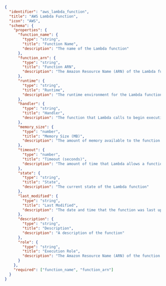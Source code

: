 ```json
{
  "identifier": "aws_lambda_function",
  "title": "AWS Lambda Function",
  "icon": "AWS",
  "schema": {
    "properties": {
      "function_name": {
        "type": "string",
        "title": "Function Name",
        "description": "The name of the Lambda function"
      },
      "function_arn": {
        "type": "string",
        "title": "Function ARN",
        "description": "The Amazon Resource Name (ARN) of the Lambda function"
      },
      "runtime": {
        "type": "string",
        "title": "Runtime",
        "description": "The runtime environment for the Lambda function"
      },
      "handler": {
        "type": "string",
        "title": "Handler",
        "description": "The function that Lambda calls to begin execution"
      },
      "memory_size": {
        "type": "number",
        "title": "Memory Size (MB)",
        "description": "The amount of memory available to the function at runtime"
      },
      "timeout": {
        "type": "number",
        "title": "Timeout (seconds)",
        "description": "The amount of time that Lambda allows a function to run before stopping it"
      },
      "state": {
        "type": "string",
        "title": "State",
        "description": "The current state of the Lambda function"
      },
      "last_modified": {
        "type": "string",
        "title": "Last Modified",
        "description": "The date and time that the function was last updated"
      },
      "description": {
        "type": "string",
        "title": "Description",
        "description": "A description of the function"
      },
      "role": {
        "type": "string",
        "title": "Execution Role",
        "description": "The Amazon Resource Name (ARN) of the function's execution role"
      }
    },
    "required": ["function_name", "function_arn"]
  }
}
```

